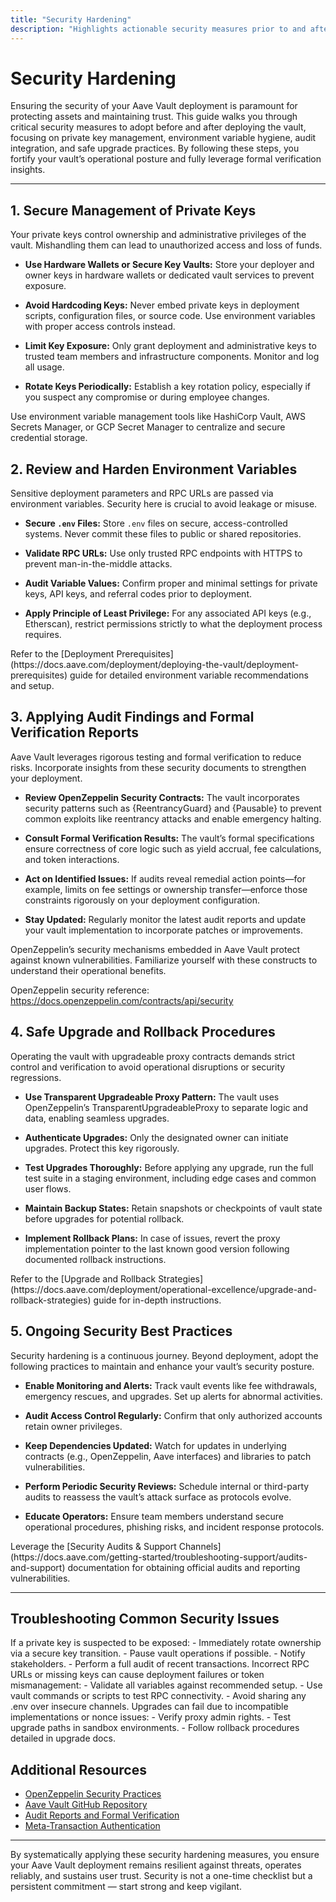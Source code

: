 ```yaml
---
title: "Security Hardening"
description: "Highlights actionable security measures prior to and after deployment, such as managing private keys, reviewing environment variables, applying audit findings, and enabling upgradability safely. Emphasizes adopting secure operational postures and reviewing formal verification reports."
---
```


# Security Hardening

Ensuring the security of your Aave Vault deployment is paramount for protecting assets and maintaining trust. This guide walks you through critical security measures to adopt before and after deploying the vault, focusing on private key management, environment variable hygiene, audit integration, and safe upgrade practices. By following these steps, you fortify your vault’s operational posture and fully leverage formal verification insights.

---

## 1. Secure Management of Private Keys

Your private keys control ownership and administrative privileges of the vault. Mishandling them can lead to unauthorized access and loss of funds.

- **Use Hardware Wallets or Secure Key Vaults:** Store your deployer and owner keys in hardware wallets or dedicated vault services to prevent exposure.

- **Avoid Hardcoding Keys:** Never embed private keys in deployment scripts, configuration files, or source code. Use environment variables with proper access controls instead.

- **Limit Key Exposure:** Only grant deployment and administrative keys to trusted team members and infrastructure components. Monitor and log all usage.

- **Rotate Keys Periodically:** Establish a key rotation policy, especially if you suspect any compromise or during employee changes.

<Tip>
Use environment variable management tools like HashiCorp Vault, AWS Secrets Manager, or GCP Secret Manager to centralize and secure credential storage.
</Tip>

## 2. Review and Harden Environment Variables

Sensitive deployment parameters and RPC URLs are passed via environment variables. Security here is crucial to avoid leakage or misuse.

- **Secure `.env` Files:** Store `.env` files on secure, access-controlled systems. Never commit these files to public or shared repositories.

- **Validate RPC URLs:** Use only trusted RPC endpoints with HTTPS to prevent man-in-the-middle attacks.

- **Audit Variable Values:** Confirm proper and minimal settings for private keys, API keys, and referral codes prior to deployment.

- **Apply Principle of Least Privilege:** For any associated API keys (e.g., Etherscan), restrict permissions strictly to what the deployment process requires.

<Note>
Refer to the [Deployment Prerequisites](https://docs.aave.com/deployment/deploying-the-vault/deployment-prerequisites) guide for detailed environment variable recommendations and setup.
</Note>

## 3. Applying Audit Findings and Formal Verification Reports

Aave Vault leverages rigorous testing and formal verification to reduce risks. Incorporate insights from these security documents to strengthen your deployment.

- **Review OpenZeppelin Security Contracts:** The vault incorporates security patterns such as {ReentrancyGuard} and {Pausable} to prevent common exploits like reentrancy attacks and enable emergency halting.

- **Consult Formal Verification Results:** The vault’s formal specifications ensure correctness of core logic such as yield accrual, fee calculations, and token interactions.

- **Act on Identified Issues:** If audits reveal remedial action points—for example, limits on fee settings or ownership transfer—enforce those constraints rigorously on your deployment configuration.

- **Stay Updated:** Regularly monitor the latest audit reports and update your vault implementation to incorporate patches or improvements.

<Tip>
OpenZeppelin’s security mechanisms embedded in Aave Vault protect against known vulnerabilities. Familiarize yourself with these constructs to understand their operational benefits.

OpenZeppelin security reference: https://docs.openzeppelin.com/contracts/api/security
</Tip>

## 4. Safe Upgrade and Rollback Procedures

Operating the vault with upgradeable proxy contracts demands strict control and verification to avoid operational disruptions or security regressions.

- **Use Transparent Upgradeable Proxy Pattern:** The vault uses OpenZeppelin’s TransparentUpgradeableProxy to separate logic and data, enabling seamless upgrades.

- **Authenticate Upgrades:** Only the designated owner can initiate upgrades. Protect this key rigorously.

- **Test Upgrades Thoroughly:** Before applying any upgrade, run the full test suite in a staging environment, including edge cases and common user flows.

- **Maintain Backup States:** Retain snapshots or checkpoints of vault state before upgrades for potential rollback.

- **Implement Rollback Plans:** In case of issues, revert the proxy implementation pointer to the last known good version following documented rollback instructions.

<Note>
Refer to the [Upgrade and Rollback Strategies](https://docs.aave.com/deployment/operational-excellence/upgrade-and-rollback-strategies) guide for in-depth instructions.
</Note>

## 5. Ongoing Security Best Practices

Security hardening is a continuous journey. Beyond deployment, adopt the following practices to maintain and enhance your vault’s security posture.

- **Enable Monitoring and Alerts:** Track vault events like fee withdrawals, emergency rescues, and upgrades. Set up alerts for abnormal activities.

- **Audit Access Control Regularly:** Confirm that only authorized accounts retain owner privileges.

- **Keep Dependencies Updated:** Watch for updates in underlying contracts (e.g., OpenZeppelin, Aave interfaces) and libraries to patch vulnerabilities.

- **Perform Periodic Security Reviews:** Schedule internal or third-party audits to reassess the vault’s attack surface as protocols evolve.

- **Educate Operators:** Ensure team members understand secure operational procedures, phishing risks, and incident response protocols.

<Tip>
Leverage the [Security Audits & Support Channels](https://docs.aave.com/getting-started/troubleshooting-support/audits-and-support) documentation for obtaining official audits and reporting vulnerabilities.
</Tip>

---

## Troubleshooting Common Security Issues

<AccordionGroup title="Common Security Challenges and Resolutions">
<Accordion title="Private Key Compromise">
If a private key is suspected to be exposed:
- Immediately rotate ownership via a secure key transition.
- Pause vault operations if possible.
- Notify stakeholders.
- Perform a full audit of recent transactions.
</Accordion>
<Accordion title="Configuration Errors in .env">
Incorrect RPC URLs or missing keys can cause deployment failures or token mismanagement:
- Validate all variables against recommended setup.
- Use vault commands or scripts to test RPC connectivity.
- Avoid sharing any .env over insecure channels.
</Accordion>
<Accordion title="Upgrade Failures or Rollbacks">
Upgrades can fail due to incompatible implementations or nonce issues:
- Verify proxy admin rights.
- Test upgrade paths in sandbox environments.
- Follow rollback procedures detailed in upgrade docs.
</Accordion>
</AccordionGroup>

## Additional Resources

- [OpenZeppelin Security Practices](https://docs.openzeppelin.com/contracts/api/security)
- [Aave Vault GitHub Repository](https://github.com/aave/Aave-Vault)
- [Audit Reports and Formal Verification](https://docs.aave.com/getting-started/troubleshooting-support/audits-and-support)
- [Meta-Transaction Authentication](https://docs.aave.com/security/access-control/meta-tx-authentication)

---

By systematically applying these security hardening measures, you ensure your Aave Vault deployment remains resilient against threats, operates reliably, and sustains user trust. Security is not a one-time checklist but a persistent commitment — start strong and keep vigilant.